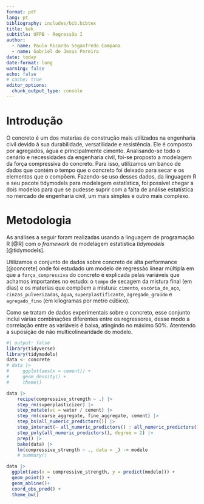 ---
format: pdf
lang: pt
bibliography: includes/bib.bibtex
title: kek
subtitle: UFPB - Regressão I
author:
  - name: Paulo Ricardo Seganfredo Campana
  - name: Gabriel de Jesus Pereira
date: today
date-format: long
warning: false
echo: false
# cache: true
editor_options: 
  chunk_output_type: console
---

::: hidden
\pagestyle{empty}
\thispagestyle{empty}
:::

# Introdução 

<!-- A pesquisa em questão voltou-se a modelar a força compressiva de do concreto. Para isso, foi utilizado um banco de dados que contém o tempo de secagem e os elementos que compôem a produção do concreto, além de ter sido também a linguagem de programação R. Devido a escolha do R, usamos o pacote tidymodels, criado em 2021 por Max Kahn -->

O concreto é um dos materias de construção mais utilizados na engenharia civil devido à sua durabilidade, versatilidade e resistência. Ele é composto por agregados, água e principalmente cimento. Analisando-se todo o cenário e necessidades da engenharia civil, foi-se proposto a modelagem da força compressiva do concreto. Para isso, utilizamos um banco de dados que contém o tempo que o concreto foi deixado para secar e os elementos que o compõem. Fazendo-se uso desses dados, da linguagem R e seu pacote tidymodels para modelagem estatística, foi possível chegar a dois modelos para que se pudesse suprir com a falta de análise estatística no mercado de engenharia civil, um mais simples e outro mais complexo.

# Metodologia
As análises a seguir foram realizadas usando a linguagem de programação R [@R] com o *framework* de modelagem estatística *tidymodels* [@tidymodels].

Utilizamos o conjunto de dados sobre concreto de alta performance [@concrete] onde foi estudado um modelo de regressão linear múltipla em que a `força_compressiva` do concreto é explicada pelas variáveis que achamos importantes no estudo: o `tempo` de secagem da mistura final (em dias) e os materias que compõem a mistura: `cimento`, `escória_de_aço`, `cinzas_pulverizadas`, `água`, `superplastificante`, `agregado_graúdo` e `agregado_fino` (em kilogramas por metro cúbico).

Como se tratam de dados experimentais sobre o concreto, esse conjunto inclui várias combinações diferentes entre os regressores, desse modo a correlação entre as variáveis é baixa, atingindo no máximo 50%. Atentendo a suposição de não multicolinearidade do modelo.

<!-- 
normalidade
linearidade
multicolinearidade
heterocedasticidade
autocorrelação
-->




```{r}
#| output: false
library(tidyverse)
library(tidymodels)
data <- concrete
# data |>
#     ggplot(aes(x = cement)) +
#     geom_density() +
#     theme()

data |>
    recipe(compressive_strength ~ .) |>
    step_rm(superplasticizer) |>
    step_mutate(wc = water / cement) |>
    step_rm(coarse_aggregate, fine_aggregate, cement) |>
    step_bs(all_numeric_predictors()) |>
    step_interact(~ all_numeric_predictors() : all_numeric_predictors()) |>
    step_poly(all_numeric_predictors(), degree = 2) |>
    prep() |>
    bake(data) |>
    lm(compressive_strength ~ ., data = _) -> modelo
    # summary()
```

```{r}
data |>
  ggplot(aes(x = compressive_strength, y = predict(modelo))) +
  geom_point() +
  geom_abline()+
  coord_obs_pred() +
  theme_bw()
 ```

